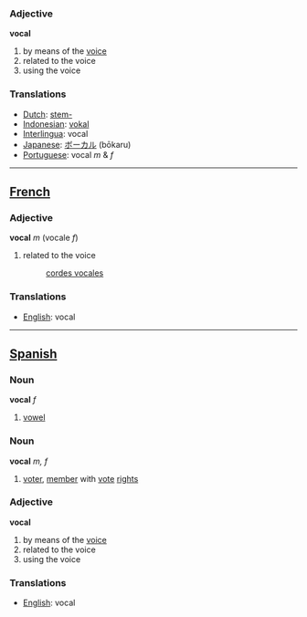 === Adjective ===

'''vocal'''

# by means of the [[voice]]
# related to the voice
# using the voice

=== Translations ===

*[[Dutch]]: [[stem-]]
*[[Indonesian]]: [[vokal]]
*[[Interlingua]]: vocal
*[[Japanese]]: [[ボーカル]] (bōkaru)
*[[Portuguese]]: vocal ''m'' & ''f''

----

==[[French]]==

=== Adjective ===

'''vocal''' ''m'' (vocale ''f'')

# related to the voice
#: [[cordes vocales]]

=== Translations ===

*[[English]]: vocal


----

==[[Spanish]]==

=== Noun ===

'''vocal''' ''f''

# [[vowel]]

=== Noun ===

'''vocal''' ''m, f''

# [[voter]], [[member]] with [[voting|vote]] [[right]]s

=== Adjective ===

'''vocal'''

# by means of the [[voice]]
# related to the voice
# using the voice

=== Translations ===

*[[English]]: vocal